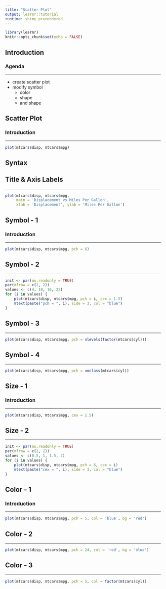 ```yaml
---
title: "Scatter Plot"
output: learnr::tutorial
runtime: shiny_prerendered
---
```


```r
library(learnr)
knitr::opts_chunk$set(echo = FALSE)
```

## Introduction

### Agenda

<hr>

- create scatter plot
- modify symbol
    - color
    - shape 
    - and shape


## Scatter Plot

### Introduction

<hr>

```r
plot(mtcars$disp, mtcars$mpg)
```

## Syntax

## Title & Axis Labels

<hr>

```r
plot(mtcars$disp, mtcars$mpg,
     main = 'Displacement vs Miles Per Gallon',
     xlab = 'Displacement', ylab = 'Miles Per Gallon')
```

## Symbol - 1 

### Introduction

<hr>

```r
plot(mtcars$disp, mtcars$mpg, pch = 6)
```

## Symbol - 2

<hr>

```r
init <- par(no.readonly = TRUE)
par(mfrow = c(2, 2))
values <- c(4, 10, 16, 22)
for (i in values) {
    plot(mtcars$disp, mtcars$mpg, pch = i, cex = 1.5)
    mtext(paste("pch = ", i), side = 3, col = "blue")
}
```

## Symbol - 3 

<hr>

```r
plot(mtcars$disp, mtcars$mpg, pch = nlevels(factor(mtcars$cyl)))
```

## Symbol - 4 

<hr>

```r
plot(mtcars$disp, mtcars$mpg, pch = unclass(mtcars$cyl))
```

## Size - 1

### Introduction

<hr>

```r
plot(mtcars$disp, mtcars$mpg, cex = 1.5)
```

## Size - 2

<hr>

```r
init <- par(no.readonly = TRUE)
par(mfrow = c(2, 2))
values <- c(0.5, 1, 1.5, 2)
for (i in values) {
    plot(mtcars$disp, mtcars$mpg, pch = 6, cex = i)
    mtext(paste("cex = ", i), side = 3, col = "blue")
}
```

## Color - 1

### Introduction

<hr>

```r
plot(mtcars$disp, mtcars$mpg, pch = 5, col = 'blue', bg = 'red')
```

## Color - 2

<hr>

```r
plot(mtcars$disp, mtcars$mpg, pch = 24, col = 'red', bg = 'blue')
```

## Color - 3

<hr>

```r
plot(mtcars$disp, mtcars$mpg, pch = 5, col = factor(mtcars$cyl))
```
